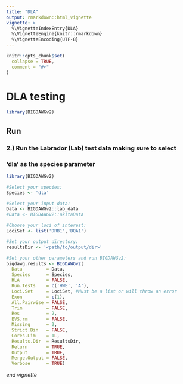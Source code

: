 ```yaml
---
title: "DLA"
output: rmarkdown::html_vignette
vignette: >
  %\VignetteIndexEntry{DLA}
  %\VignetteEngine{knitr::rmarkdown}
  %\VignetteEncoding{UTF-8}
---
```


```r
knitr::opts_chunk$set(
  collapse = TRUE,
  comment = "#>"
)
```

# DLA testing

```r
library(BIGDAWGv2)
```

## Run

### 2.) Run the Labrador (Lab) test data making sure to select
### 'dla' as the species parameter

```r

library(BIGDAWGv2)

#Select your species:
Species <- 'dla'

#Select your input data:
Data <- BIGDAWGv2::lab_data
#Data <- BIGDAWGv2::akitaData  

#Choose your loci of interest:
LociSet <- list('DRB1','DQA1')

#Set your output directory:
resultsDir <- '<path/to/output/dir>'

#Set your other parameters and run BIGDAWGv2:
bigdawg.results <- BIGDAWGv2(
  Data         = Data,
  Species      = Species,
  HLA          = FALSE,
  Run.Tests    = c('HWE', 'A'),
  Loci.Set     = LociSet, #Must be a list or will throw an error
  Exon         = c(1),
  All.Pairwise = FALSE,
  Trim         = FALSE,
  Res          = 2,
  EVS.rm       = FALSE,
  Missing      = 2,
  Strict.Bin   = FALSE,
  Cores.Lim    = 1L,
  Results.Dir  = ResultsDir,
  Return       = TRUE,
  Output       = TRUE,
  Merge.Output = FALSE,
  Verbose      = TRUE)

```

*end vignette*
